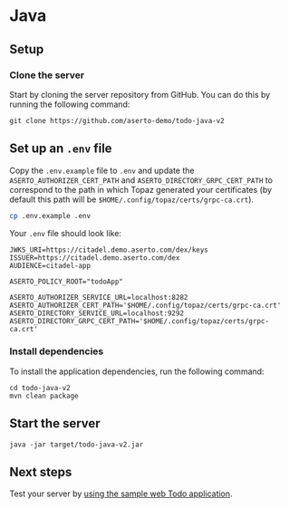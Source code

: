 # Java

## Setup

### Clone the server
Start by cloning the server repository from GitHub. You can do this by running the following command:
```
git clone https://github.com/aserto-demo/todo-java-v2
```

## Set up an `.env` file
Copy the `.env.example` file to `.env` and update the `ASERTO_AUTHORIZER_CERT_PATH` and `ASERTO_DIRECTORY_GRPC_CERT_PATH` to correspond to the path in which Topaz generated your certificates (by default this path will be `$HOME/.config/topaz/certs/grpc-ca.crt`).

```bash
cp .env.example .env
```

Your `.env` file should look like:

```
JWKS_URI=https://citadel.demo.aserto.com/dex/keys
ISSUER=https://citadel.demo.aserto.com/dex
AUDIENCE=citadel-app

ASERTO_POLICY_ROOT="todoApp"

ASERTO_AUTHORIZER_SERVICE_URL=localhost:8282
ASERTO_AUTHORIZER_CERT_PATH='$HOME/.config/topaz/certs/grpc-ca.crt'
ASERTO_DIRECTORY_SERVICE_URL=localhost:9292
ASERTO_DIRECTORY_GRPC_CERT_PATH='$HOME/.config/topaz/certs/grpc-ca.crt'
```

### Install dependencies
To install the application dependencies, run the following command:
```
cd todo-java-v2
mvn clean package
```

## Start the server
```
java -jar target/todo-java-v2.jar
```

## Next steps
Test your server by [using the sample web Todo application](/docs/getting-started/samples/test-application).
